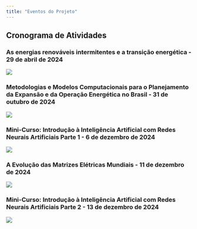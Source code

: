 ```yaml
---
title: "Eventos do Projeto"
---
```


## Cronograma de Atividades

### As energias renováveis intermitentes e a transição energética - 29 de abril de 2024

![](images/Evento%2029-04-24.png){fig-align="center"}

### Metodologias e Modelos Computacionais para o Planejamento da Expansão e da Operação Energética no Brasil - 31 de outubro de 2024

![](images/Evento%2031-10-24.png){fig-align="center"}

### Mini-Curso: Introdução à Inteligência Artificial com Redes Neurais Artificiais Parte 1 - 6 de dezembro de 2024

![](images/Evento%206-12-24.png){fig-align="center"}

### A Evolução das Matrizes Elétricas Mundiais - 11 de dezembro de 2024

![](images/Evento 11-12-24.png){fig-align="center"}

### Mini-Curso: Introdução à Inteligência Artificial com Redes Neurais Artificiais Parte 2 - 13 de dezembro de 2024

![](images/Evento 13-12-24.png){fig-align="center"}
